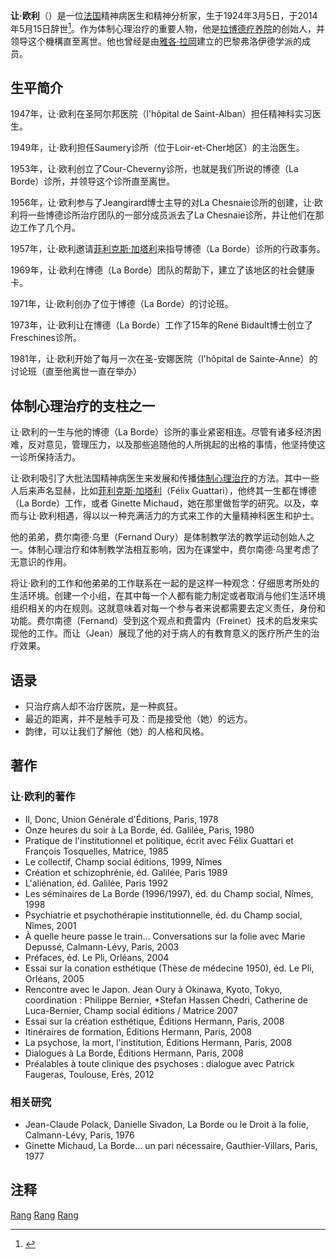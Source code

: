 {{prose|time=2014-06-10T14:34:05+00:00}}
{{refimprove|time=2014-06-10T14:34:05+00:00}}
'''让·欧利'''（{{lang-fr|Jean Oury}}）是一位[[法国|法国]]精神病医生和精神分析家，生于1924年3月5日，于2014年5月15日辞世<ref>{{Cite web |url=http://www.liberation.fr/societe/2014/05/16/mort-du-psychiatre-jean-oury-fondateur-de-la-clinique-de-la-borde_1018712 |title=Mort du psychiatre Jean Oury, fondateur de la clinique de La Borde |accessdate=2014-06-10 |archive-date=2014-05-30 |archive-url=https://web.archive.org/web/20140530043525/http://www.liberation.fr/societe/2014/05/16/mort-du-psychiatre-jean-oury-fondateur-de-la-clinique-de-la-borde_1018712 |dead-url=no }}</ref>。作为体制心理治疗的重要人物，他是[[拉博德疗养院|拉博德疗养院]]的创始人，并领导这个機構直至离世。他也曾经是由[[雅各·拉岡|雅各·拉岡]]建立的巴黎弗洛伊德学派的成员。

== 生平简介 == 
1947年，让·欧利在圣阿尔邦医院（l'hôpital de Saint-Alban）担任精神科实习医生。

1949年，让·欧利担任Saumery诊所（位于Loir-et-Cher地区）的主治医生。 

1953年，让·欧利创立了Cour-Cheverny诊所，也就是我们所说的博德（La Borde）诊所，并领导这个诊所直至离世。 

1956年，让·欧利参与了Jeangirard博士主导的对La Chesnaie诊所的创建，让·欧利将一些博德诊所治疗团队的一部分成员派去了La Chesnaie诊所，并让他们在那边工作了几个月。 

1957年，让·欧利邀请[[伽塔利|菲利克斯·加塔利]]来指导博德（La Borde）诊所的行政事务。 

1969年，让·欧利在博德（La Borde）团队的帮助下，建立了该地区的社会健康卡。 

1971年，让·欧利创办了位于博德（La Borde）的讨论班。

1973年，让·欧利让在博德（La Borde）工作了15年的René Bidault博士创立了Freschines诊所。 

1981年，让·欧利开始了每月一次在圣-安娜医院（l'hôpital de Sainte-Anne）的讨论班（直至他离世一直在举办）

== 体制心理治疗的支柱之一 == 
让·欧利的一生与他的博德（La Borde）诊所的事业紧密相连。尽管有诸多经济困难，反对意见，管理压力，以及那些追随他的人所挑起的出格的事情，他坚持使这一诊所保持活力。 

让·欧利吸引了大批法国精神病医生来发展和传播[[体制心理治疗|体制心理治疗]]的方法。其中一些人后来声名显赫，比如[[伽塔利|菲利克斯·加塔利]]（Félix Guattari），他终其一生都在博德（La Borde）工作，或者 Ginette Michaud，她在那里做哲学的研究。以及，幸而与让·欧利相遇，得以以一种充满活力的方式来工作的大量精神科医生和护士。 

他的弟弟，费尔南德·乌里（Fernand Oury）是体制教学法的教学运动创始人之一。体制心理治疗和体制教学法相互影响，因为在课堂中，费尔南德·乌里考虑了无意识的作用。 

将让·欧利的工作和他弟弟的工作联系在一起的是这样一种观念：仔细思考所处的生活环境。创建一个小组，在其中每一个人都有能力制定或者取消与他们生活环境组织相关的内在规则。这就意味着对每一个参与者来说都需要去定义责任，身份和功能。费尔南德（Fernand）受到这个观点和费雷内（Freinet）技术的启发来实现他的工作。而让（Jean）展现了他的对于病人的有教育意义的医疗所产生的治疗效果。

== 语录 == 
*只治疗病人却不治疗医院，是一种疯狂。
*最近的距离，并不是触手可及：而是接受他（她）的远方。
*韵律，可以让我们了解他（她）的人格和风格。

== 著作 ==
=== 让·欧利的著作 ===
*Il, Donc, Union Générale d'Éditions, Paris, 1978 
*Onze heures du soir à La Borde, éd. Galilée, Paris, 1980 
*Pratique de l'institutionnel et politique, écrit avec Félix Guattari et François Tosquelles, Matrice, 1985 
*Le collectif, Champ social éditions, 1999, Nîmes 
*Création et schizophrénie, éd. Galilée, Paris 1989 
*L'aliénation, éd. Galilée, Paris 1992 
*Les séminaires de La Borde (1996/1997), éd. du Champ social, Nîmes, 1998 
*Psychiatrie et psychothérapie institutionnelle, éd. du Champ social, Nîmes, 2001 
*À quelle heure passe le train... Conversations sur la folie avec Marie Depussé, Calmann-Lévy, Paris, 2003 
*Préfaces, éd. Le Pli, Orléans, 2004 
*Essai sur la conation esthétique (Thèse de médecine 1950), éd. Le Pli, Orléans, 2005 
*Rencontre avec le Japon. Jean Oury à Okinawa, Kyoto, Tokyo, coordination : Philippe Bernier, *Stefan Hassen Chedri, Catherine de Luca-Bernier, Champ social éditions / Matrice 2007 
*Essai sur la création esthétique, Éditions Hermann, Paris, 2008 
*Itinéraires de formation, Éditions Hermann, Paris, 2008 
*La psychose, la mort, l'institution, Éditions Hermann, Paris, 2008 
*Dialogues à La Borde, Éditions Hermann, Paris, 2008 
*Préalables à toute clinique des psychoses : dialogue avec Patrick Faugeras, Toulouse, Erès, 2012 

=== 相关研究 ===
*Jean-Claude Polack, Danielle Sivadon, La Borde ou le Droit à la folie, Calmann-Lévy, Paris, 1976 
*Ginette Michaud, La Borde… un pari nécessaire, Gauthier-Villars, Paris, 1977 

==注释 == 
{{reflist}}

{{Authority control}}
[[Category:1924年出生|Rang]]
[[Category:2014年逝世|Rang]]
[[Category:法国精神科医生|Rang]]